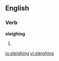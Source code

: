 ==English==

===Verb===
'''sleighing'''

# {{present participle of|[[sleigh]]}}

[[io:sleighing]]
[[vi:sleighing]]
